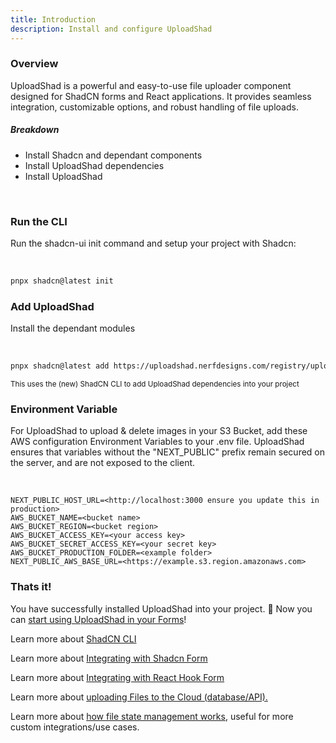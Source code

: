 ```yaml
---
title: Introduction
description: Install and configure UploadShad
---
```


### Overview

UploadShad is a powerful and easy-to-use file uploader component designed for ShadCN forms and React applications. It provides seamless integration, customizable options, and robust handling of file uploads.

##### Breakdown

- Install Shadcn and dependant components
- Install UploadShad dependencies
- Install UploadShad

<br />

<Steps>

### Run the CLI

Run the shadcn-ui init command and setup your project with Shadcn:

<br />

```bash
pnpx shadcn@latest init
```

### Add UploadShad

Install the dependant modules

<br />

```bash
pnpx shadcn@latest add https://uploadshad.nerfdesigns.com/registry/uploadshad.json
```

<small>This uses the (new) ShadCN CLI to add UploadShad dependencies into your project</small>

### Environment Variable

For UploadShad to upload & delete images in your S3 Bucket, add these AWS configuration Environment Variables to your .env file.
UploadShad ensures that variables without the "NEXT_PUBLIC" prefix remain secured on the server, and are not exposed to the client.

<br />

```
NEXT_PUBLIC_HOST_URL=<http://localhost:3000 ensure you update this in production>
AWS_BUCKET_NAME=<bucket name>
AWS_BUCKET_REGION=<bucket region>
AWS_BUCKET_ACCESS_KEY=<your access key>
AWS_BUCKET_SECRET_ACCESS_KEY=<your secret key>
AWS_BUCKET_PRODUCTION_FOLDER=<example folder>
NEXT_PUBLIC_AWS_BASE_URL=<https://example.s3.region.amazonaws.com>
```

### Thats it!

You have successfully installed UploadShad into your project. 🎉
Now you can [start using UploadShad in your Forms](/uploadshad/)!

</Steps>

Learn more about [ShadCN CLI](https://ui.shadcn.com/docs/cli)

Learn more about [Integrating with Shadcn Form](/integrations/shadcn-form)

Learn more about [Integrating with React Hook Form](/integrations/react-hook-form)

Learn more about [uploading Files to the Cloud (database/API).](/)

Learn more about [how file state management works](/file-state-management), useful for more custom integrations/use cases.

